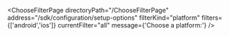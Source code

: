 


<ChooseFilterPage
    directoryPath="/ChooseFilterPage"
    address="/sdk/configuration/setup-options"
    filterKind="platform"
    filters={['android','ios']}
    currentFilter="all"
    message={'Choose a platform:'}
/>
